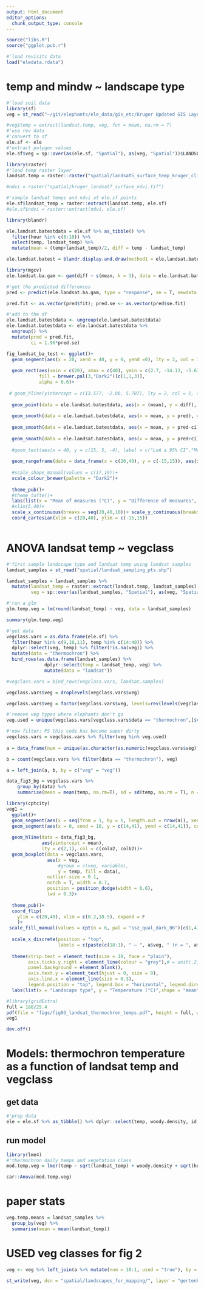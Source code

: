 ```yaml
---
output: html_document
editor_options: 
  chunk_output_type: console
---
```

```r
source("libs.R")
source("ggplot.pub.r")
```

```r
#'load revisits data
load("eledata.rdata")
```

# temp and mindw ~ landscape type

```r
#'load soil data
library(sf)
veg = st_read("~/git/elephants/ele_data/gis_etc/Kruger Updated GIS Layers/landscapes_gertenbach1983.shp")

#veg$temp = extract(landsat.temp, veg, fun = mean, na.rm = T)
#'use rev data
#'convert to sf
ele.sf <- ele
#'extract polygon values
ele.sf$veg = sp::over(as(ele.sf, "Spatial"), as(veg, "Spatial"))$LANDSCAPE
```

```r
library(raster)
#'load temp raster layer
landsat.temp = raster::raster("spatial/landsat5_surface_temp_kruger_clip.tif")

#ndvi = raster("spatial/kruger_landsat7_surface_ndvi.tif")

#'sample landsat temps and ndvi at ele.sf points
ele.sf$landsat_temp = raster::extract(landsat.temp, ele.sf)
#ele.sf$ndvi = raster::extract(ndvi, ele.sf)
```

```r
library(blandr)

ele.landsat.batestdata = ele.sf %>% as_tibble() %>% 
  filter(hour %in% c(8:10)) %>% 
  select(temp, landsat_temp) %>% 
  mutate(mean = (temp+landsat_temp)/2, diff = temp - landsat_temp)

ele.landsat.batest = blandr.display.and.draw(method1 = ele.landsat.batestdata$landsat_temp, method2 = ele.landsat.batestdata$temp)

library(mgcv)
ele.landsat.ba.gam <- gam(diff ~ s(mean, k = 3), data = ele.landsat.batestdata)

#'get the predicted differences
pred <- predict(ele.landsat.ba.gam, type = "response", se = T, newdata = ele.landsat.batestdata)

pred.fit <- as.vector(pred$fit); pred.se <- as.vector(pred$se.fit)

#'add to the df
ele.landsat.batestdata <- ungroup(ele.landsat.batestdata)
ele.landsat.batestdata <- ele.landsat.batestdata %>% 
  ungroup() %>% 
  mutate(pred = pred.fit,
         ci = 1.96*pred.se)
```

```r

fig_landsat_ba_test <- ggplot()+
  geom_segment(aes(x = 20, xend = 40, y = 0, yend =0), lty = 2, col = 1)+
  
  geom_rect(aes(xmin = c(20), xmax = c(40), ymin = c(2.7, -14.13, -5.63), ymax = c(2.9, -13.98, -5.54)), 
            fill = brewer.pal(3,"Dark2")[c(1,1,3)], 
            alpha = 0.6)+
  
 # geom_hline(yintercept = c(13.577, -2.00, 5.787), lty = 2, col = 1, size = 0.2)+
  
  geom_point(data = ele.landsat.batestdata, aes(x = (mean), y = diff), alpha = 0.2, size = 0.3, col = "grey50", shape = 20)+
  
  geom_smooth(data = ele.landsat.batestdata, aes(x = mean, y = pred), col = 2, size = 0.5,se=F)+
  
  geom_smooth(data = ele.landsat.batestdata, aes(x = mean, y = pred-ci), col = 2, lty = 3, size = 0.5,se=F)+
  
  geom_smooth(data = ele.landsat.batestdata, aes(x = mean, y = pred+ci), col = 2, lty = 3, size = 0.5, se=F)+
  
  #geom_text(aes(x = 40, y = c(15, 5, -4), label = c("LoA ± 95% CI","Mean diff. ± 95% CI","LoA ± 95% CI")), hjust = "inward", fontface = "italic", size = 2)+
  
  geom_rangeframe(data = data_frame(x = c(20,40), y = c(-15,15)), aes(x,y))+
  
  #scale_shape_manual(values = c(17,19))+
  scale_colour_brewer(palette = "Dark2")+
  
  theme_pub()+
  #theme_tufte()+
  labs(list(x = "Mean of measures (°C)", y = "Difference of measures", title = "(d)"))+
  #xlim(5,40)+
  scale_x_continuous(breaks = seq(20,40,10))+ scale_y_continuous(breaks=seq(-15,15,10))+
  coord_cartesian(xlim = c(20,40), ylim = c(-15,15))
  

```


# ANOVA landsat temp ~ vegclass

```r
#'first sample landscape type and landsat temp using landsat samples
landsat_samples = st_read("spatial/landsat_sampling_pts.shp")

landsat_samples = landsat_samples %>% 
  mutate(landsat_temp = raster::extract(landsat.temp, landsat_samples),
         veg = sp::over(as(landsat_samples, "Spatial"), as(veg, "Spatial"))$LANDSCAPE)

#'run a glm
glm.temp.veg = lm(round(landsat_temp) ~ veg, data = landsat_samples)

summary(glm.temp.veg)
```

```r
#'get data
vegclass.vars = as.data.frame(ele.sf) %>% 
  filter(hour %in% c(9,10,11), temp %in% c(14:40)) %>% 
  dplyr::select(veg, temp) %>% filter(!is.na(veg)) %>% 
  mutate(data = "thermochron") %>% 
  bind_rows(as.data.frame(landsat_samples) %>% 
              dplyr::select(temp = landsat_temp, veg) %>% 
              mutate(data = "landsat"))

#vegclass.vars = bind_rows(vegclass.vars, landsat.samples)

vegclass.vars$veg = droplevels(vegclass.vars$veg)

vegclass.vars$veg = factor(vegclass.vars$veg, levels=rev(levels(vegclass.vars$veg)))

#'remove veg types where elephants don't go
veg.used = unique(vegclass.vars[vegclass.vars$data == "thermochron",]$veg)

#'now filter: PS this code has become super dirty
vegclass.vars = vegclass.vars %>% filter(veg %in% veg.used)
  
a = data_frame(num = unique(as.character(as.numeric(vegclass.vars$veg))), y = -2, variable = "mindw", veg = (unique(vegclass.vars$veg))) %>% arrange(veg)

b = count(vegclass.vars %>% filter(data == "thermochron"), veg)

a = left_join(a, b, by = c("veg" = "veg"))
```

```r
data_fig3_bg = vegclass.vars %>% 
    group_by(data) %>% 
    summarise(mean = mean(temp, na.rm=T), sd = sd(temp, na.rm = T), n = length(temp)) %>% mutate(ci = qnorm(0.975)*sd/sqrt(n))
```


```r
library(cptcity)
veg1 = 
  ggplot()+
  geom_segment(aes(x = seq(from = 1, by = 1, length.out = nrow(a)), xend = seq(from = 1, by = 1, length.out = nrow(a)), y = 20, yend = 40), lwd = 10, col = rep(c("grey95","white"),nrow(a)/2))+
  geom_segment(aes(x = 0, xend = 18, y = c(14,41), yend = c(14,41)), col = "grey", lwd = 0.3)+
  
  geom_hline(data = data_fig3_bg, 
             aes(yintercept = mean),
             lty = c(2,1), col = c(cola2, colb2))+
  geom_boxplot(data = vegclass.vars,
               aes(x = veg, 
                   #group = c(veg, variable), 
                   y = temp, fill = data), 
               outlier.size = 0.1, 
               notch = T, width = 0.7, 
               position = position_dodge(width = 0.6),
               lwd = 0.3)+
  
  theme_pub()+
  coord_flip(
    ylim = c(20,40), xlim = c(0.2,18.5), expand = F
    )+
 scale_fill_manual(values = cpt(n = 6, pal = "ssz_qual_dark_06")[c(1,4)],labels = c("LANDSAT-5","Thermochron"))+
    
  scale_x_discrete(position = "top",
                   labels = c(paste(c(18:1), " – ", a$veg, " (n = ", a$n, ")", sep = "")))+
    
  theme(strip.text = element_text(size = 10, face = "plain"),
        axis.ticks.y.right = element_line(colour = "grey"),# = unit(.2, "cm"),
        panel.background = element_blank(),
        axis.text.y = element_text(hjust = 0, size = 8),
        axis.line.x = element_line(size = 0.3),
        legend.position = "top", legend.box = "horizontal", legend.direction = "horizontal",legend.key = element_blank(), legend.justification = "right")+
  labs(list(x = "Landscape type", y = "Temperature (°C)",shape = "mean", fill = NULL, colour = NULL))
```

```r
#library(gridExtra)
full = 180/25.4
pdf(file = "figs/fig03_landsat_thermochron_temps.pdf", height = full, width = full)
veg1

dev.off()
```

# Models: thermochron temperature as a function of landsat temp and vegclass

## get data

```r

#'prep data
ele = ele.sf %>% as_tibble() %>% dplyr::select(temp, woody.density, id, hour, season2, landsat_temp, mindw) %>% mutate(id = as.factor(id)) %>% filter(hour %in% 8:10)
```

## run model

```r
library(lme4)
#'thermochron daily temps and vegetation class
mod.temp.veg = lmer(temp ~ sqrt(landsat_temp) + woody.density + sqrt(hour) + season2 + (1|id), data = ele)

car::Anova(mod.temp.veg)
```

# paper stats

```r
veg.temp.means = landsat_samples %>% 
  group_by(veg) %>% 
  summarise(mean = mean(landsat_temp))
```

# USED veg classes for fig 2

```r
veg <- veg %>% left_join(a %>% mutate(num = 18:1, used = "true"), by = c("LANDSCAPE" = "veg"))

st_write(veg, dsn = "spatial/landscapes_for_mapping/", layer = "gertenbach_veg", driver = "ESRI Shapefile")
```

